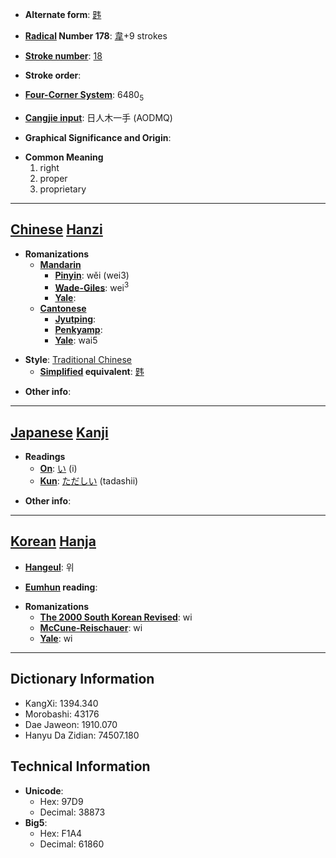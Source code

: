 * '''Alternate form''': [[韪]]

* '''[[Wiktionary:Chinese radical index| Radical]] Number 178''': [[Wiktionary:Chinese radical index 韋|韋]]+9 strokes

* '''[[Wiktionary:Chinese total strokes index|Stroke number]]''': [[Wiktionary:Chinese total strokes index 18|18]]

* '''Stroke order''': 

* '''[[Wiktionary:Chinese four corner index|Four-Corner System]]''': 6480<sub>5</sub>

* '''[[Wiktionary:Chinese Cangjie index|Cangjie input]]''': 日人木一手 (AODMQ)

* '''Graphical Significance and Origin''': 

* '''Common Meaning'''
*#right
*# proper
*# proprietary


----

== [[Chinese]] [[Hanzi]] ==

* '''Romanizations'''
** '''[[Mandarin]]'''
*** '''[[Pinyin]]''': wěi (wei3)
*** '''[[Wade-Giles]]''': wei<sup>3</sup>
*** '''[[Yale]]''': 
** '''[[Cantonese]]'''
*** '''[[Jyutping]]''':
*** '''[[Penkyamp]]''': 
*** '''[[Yale]]''': wai5

* '''Style''': [[Traditional Chinese]] 
** '''[[Simplified Chinese|Simplified]] equivalent''': [[韪]]

* '''Other info''': 

----

== [[Japanese]] [[Kanji]] ==

* '''Readings'''
** '''[[On]]''': [[い]] (i)
** '''[[Kun]]''': [[ただしい]] (tadashii)

* '''Other info''':  

----

== [[Korean]] [[Hanja]] ==

* '''[[Hangeul]]''': 위

* '''[[Eumhun]] reading''': 

* '''Romanizations'''
** '''[[The 2000 South Korean Revised Romanization|The 2000 South Korean Revised]]''': wi
** '''[[McCune-Reischauer]]''': wi
** '''[[Yale]]''': wi

----

== Dictionary Information ==

* KangXi: 1394.340
* Morobashi: 43176
* Dae Jaweon: 1910.070
* Hanyu Da Zidian: 74507.180

== Technical Information ==

* '''Unicode''':
** Hex: 97D9
** Decimal: 38873
* '''Big5''':
** Hex: F1A4
** Decimal: 61860
